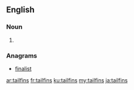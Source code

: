==English==

===Noun===
{{head|en|noun plural form}}

# {{plural of|tailfin|lang=en}}

===Anagrams===
* [[finalist#English|finalist]]

[[ar:tailfins]]
[[fr:tailfins]]
[[ku:tailfins]]
[[my:tailfins]]
[[ja:tailfins]]